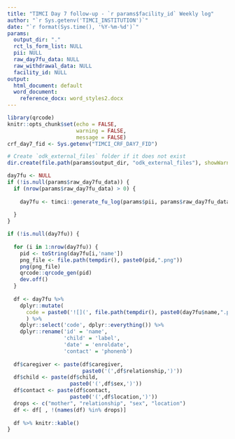 ```yaml
---
title: "TIMCI Day 7 follow-up - `r params$facility_id` Weekly log"
author: "`r Sys.getenv('TIMCI_INSTITUTION')`"
date: "`r format(Sys.time(), '%Y-%m-%d')`"
params:
  output_dir: "."
  rct_ls_form_list: NULL
  pii: NULL
  raw_day7fu_data: NULL
  raw_withdrawal_data: NULL
  facility_id: NULL
output:
  html_document: default
  word_document:
    reference_docx: word_styles2.docx
---
```


```r
library(qrcode)
knitr::opts_chunk$set(echo = FALSE,
                      warning = FALSE,
                      message = FALSE)
crf_day7_fid <- Sys.getenv("TIMCI_CRF_DAY7_FID")
```

```r
# Create `odk_external_files` folder if it does not exist
dir.create(file.path(params$output_dir, "odk_external_files"), showWarnings = FALSE)
```

```r
day7fu <- NULL
if (!is.null(params$raw_day7fu_data)) {
  if (nrow(params$raw_day7fu_data) > 0) {
    
    day7fu <- timci::generate_fu_log(params$pii, params$raw_day7fu_data, 7, 9)
    
  }
}
```

```r
if (!is.null(day7fu)) {
  
  for (i in 1:nrow(day7fu)) {
    pid <- toString(day7fu[i,'name'])
    png_file <- file.path(tempdir(), paste0(pid,".png"))
    png(png_file)
    qrcode::qrcode_gen(pid)
    dev.off()
  }
  
  df <- day7fu %>%
    dplyr::mutate(
      code = paste0('![](', file.path(tempdir(), paste0(day7fu$name,".png")), ')', '{width=0.75in}')
      ) %>%
    dplyr::select('code', dplyr::everything()) %>%
    dplyr::rename('id' = 'name',
                  'child' = 'label',
                  'date' = 'enroldate',
                  'contact' = 'phonenb')
  
  df$caregiver <- paste(df$caregiver,
                        paste0('(',df$relationship,')'))
  df$child <- paste(df$child,
                    paste0('(',df$sex,')'))
  df$contact <- paste(df$contact,
                    paste0('(',df$location,')'))
  drops <- c("mother", "relationship", "sex", "location")
  df <- df[ , !(names(df) %in% drops)]
  
  df %>% knitr::kable()
}
```
